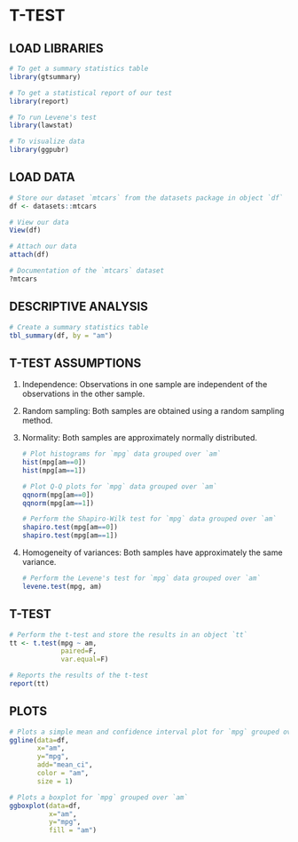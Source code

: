 # T-TEST

## **LOAD LIBRARIES**

```{r}
# To get a summary statistics table
library(gtsummary) 

# To get a statistical report of our test
library(report) 

# To run Levene's test
library(lawstat) 

# To visualize data
library(ggpubr) 
```

## **LOAD DATA**

```{r}
# Store our dataset `mtcars` from the datasets package in object `df`
df <- datasets::mtcars

# View our data
View(df)

# Attach our data
attach(df)

# Documentation of the `mtcars` dataset
?mtcars
```

## **DESCRIPTIVE ANALYSIS**

```{r}
# Create a summary statistics table
tbl_summary(df, by = "am")
```

## **T-TEST ASSUMPTIONS**

1.  Independence: Observations in one sample are independent of the observations in the other sample.

2.  Random sampling: Both samples are obtained using a random sampling method.

3.  Normality: Both samples are approximately normally distributed.

    ```{r}
    # Plot histograms for `mpg` data grouped over `am`
    hist(mpg[am==0])
    hist(mpg[am==1])

    # Plot Q-Q plots for `mpg` data grouped over `am`
    qqnorm(mpg[am==0])
    qqnorm(mpg[am==1])

    # Perform the Shapiro-Wilk test for `mpg` data grouped over `am`
    shapiro.test(mpg[am==0])
    shapiro.test(mpg[am==1])
    ```

4.  Homogeneity of variances: Both samples have approximately the same variance.

    ```{r}
    # Perform the Levene's test for `mpg` data grouped over `am`
    levene.test(mpg, am)
    ```

## **T-TEST**

```{r}
# Perform the t-test and store the results in an object `tt`
tt <- t.test(mpg ~ am, 
             paired=F, 
             var.equal=F)

# Reports the results of the t-test
report(tt)
```

## PLOTS

```{r}
# Plots a simple mean and confidence interval plot for `mpg` grouped over `am`
ggline(data=df, 
       x="am", 
       y="mpg", 
       add="mean_ci", 
       color = "am", 
       size = 1)

# Plots a boxplot for `mpg` grouped over `am`
ggboxplot(data=df, 
          x="am", 
          y="mpg", 
          fill = "am")
```
